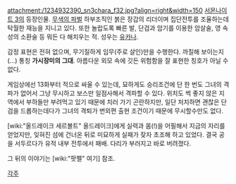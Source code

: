 attachment:/1234932390_sn3chara_f32.jpg?align=right&width=150 [[서몬나이트 3]]의 등장인물. [[무색의 파벌]] 하부조직인 붉은 장갑의 리더이며 집단전투를 조율하는데 탁월한 재능을 지니고 있다. 또한 놀랍도록 빠른 발, 단검과 암기를 이용한 암살술, 영 속성의 소환술 등 뭐든 다 해치우는 적. 성우는 [[유카나]].

감정 표현은 전혀 없으며, 무기질하게 임무(주로 살인)만을 수행한다.
까칠해 보이는지(...) 통칭 '''가시장미의 그대'''.
아름다운 외모 속에 깃든 위험함을 잘 표현한 칭호가 아닐 수 없다.

게임상에선 13화부터 적으로 싸울 수 있는데, 묘하게도 승리조건에 단 한 번도 그녀의 격파가 없어서 그냥 무시하고 보스만 일점사해서 격파할 수 있다. 위치도 썩 좋지 않은 지역에서 부하들만 부려먹고 있기 때문에 치러 가기 곤란하지만, 일단 처치하면 괜찮은 단검을 드롭하는데다가 그녀의 격퇴가 번외편 출현 조건이기 때문에 무시할수만도 없다.

[wiki:"올드레이크 세르볼트" 올드레이크]에게 실력과 몸(!)을 어필해서 지금의 자리를 얻었지만, 잊혀진 섬에 건너온 뒤로 미묘하게 실패가 잦자 초조해 하고 있었다. 결국 공을 서두르다가 유적 내부 전투에서 패배. 다리가 부러지고 바로 버려졌다.

그 뒤의 이야기는 [wiki:"팟펠" 여기] 참조.

[[각주]]
